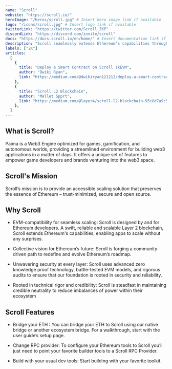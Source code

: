 ```yaml
---
name: "Scroll"
website: "https://scroll.io/"
heroImage: "/heros/scroll.jpg" # Insert hero image link if available
logo: "/icons/scroll.jpg" # Insert logo link if available
twitterLink: "https://twitter.com/Scroll_ZKP"
discordLink: "https://discord.com/invite/scroll"
docs: "https://docs.scroll.io/en/home/" # Insert documentation link if available
description: "Scroll seamlessly extends Ethereum’s capabilities through zero knowledge tech and EVM compatibility. The L2 network built by Ethereum devs for Ethereum devs."
labels: ["ZK"]
articles:
  [
    {
      title: "Deploy a Smart Contract on Scroll zkEVM",
      author: "Dwiki Ryan",
      link: "https://medium.com/@dwikiryan121212/deploy-a-smart-contract-on-scroll-zkevm-066fc3d7f5f6",
    },
    {
      title: "Scroll L2 Blockchain",
      author: "Mallet Spprt",
      link: "https://medium.com/@layer4/scroll-l2-blockchain-95c8d7a9c514",
    },
  ]
---
```


## What is Scroll?

Paima is a Web3 Engine optimized for games, gamification, and autonomous worlds, providing a streamlined environment for building web3 applications in a matter of days. It offers a unique set of features to empower game developers and brands venturing into the web3 space.

## Scroll's Mission

Scroll’s mission is to provide an accessible scaling solution that preserves the essence of Ethereum – trust-minimized, secure and open source.

## Why Scroll

- EVM-compatibility for seamless scaling: Scroll is designed by and for Ethereum developers. A swift, reliable and scalable Layer 2 blockchain, Scroll extends Ethereum's capabilities, enabling apps to scale without any surprises.

- Collective vision for Ethereum’s future: Scroll is forging a community-driven path to redefine and evolve Ethereum’s roadmap.

- Unwavering security at every layer: Scroll uses advanced zero knowledge proof technology, battle-tested EVM models, and rigorous audits to ensure that our foundation is rooted in security and reliability.

- Rooted in technical rigor and credibility: Scroll is steadfast in maintaining credible neutrality to reduce imbalances of power within their ecosystem

## Scroll Features

- Bridge your ETH : You can bridge your ETH to Scroll using our native bridge or another ecosystem bridge. For a walkthrough, start with the user guide’s setup page.

- Change RPC provider: To configure your Ethereum tools to Scroll you’ll just need to point your favorite builder tools to a Scroll RPC Provider.

- Build with your usual dev tools: Start building with your favorite toolkit.
